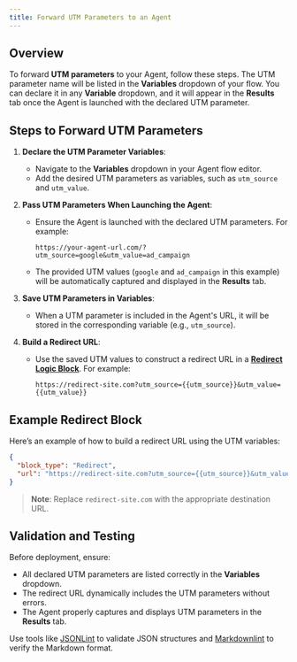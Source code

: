 ```yaml
---
title: Forward UTM Parameters to an Agent
---
```


## Overview

To forward **UTM parameters** to your Agent, follow these steps. The UTM parameter name will be listed in the **Variables** dropdown of your flow. You can declare it in any **Variable** dropdown, and it will appear in the **Results** tab once the Agent is launched with the declared UTM parameter.

## Steps to Forward UTM Parameters

1. **Declare the UTM Parameter Variables**:
   - Navigate to the **Variables** dropdown in your Agent flow editor.
   - Add the desired UTM parameters as variables, such as `utm_source` and `utm_value`.

2. **Pass UTM Parameters When Launching the Agent**:
   - Ensure the Agent is launched with the declared UTM parameters. For example:
     ```
     https://your-agent-url.com/?utm_source=google&utm_value=ad_campaign
     ```
   - The provided UTM values (`google` and `ad_campaign` in this example) will be automatically captured and displayed in the **Results** tab.

3. **Save UTM Parameters in Variables**:
   - When a UTM parameter is included in the Agent's URL, it will be stored in the corresponding variable (e.g., `utm_source`).

4. **Build a Redirect URL**:
   - Use the saved UTM values to construct a redirect URL in a **[Redirect Logic Block](/editor/blocks/logic/redirect)**. For example:
     ```url
     https://redirect-site.com?utm_source={{utm_source}}&utm_value={{utm_value}}
     ```

## Example Redirect Block

Here’s an example of how to build a redirect URL using the UTM variables:

```json
{
  "block_type": "Redirect",
  "url": "https://redirect-site.com?utm_source={{utm_source}}&utm_value={{utm_value}}"
}
```

> **Note**: Replace `redirect-site.com` with the appropriate destination URL.

## Validation and Testing

Before deployment, ensure:
- All declared UTM parameters are listed correctly in the **Variables** dropdown.
- The redirect URL dynamically includes the UTM parameters without errors.
- The Agent properly captures and displays UTM parameters in the **Results** tab.

Use tools like [JSONLint](https://jsonlint.com/) to validate JSON structures and [Markdownlint](https://github.com/DavidAnson/markdownlint) to verify the Markdown format.